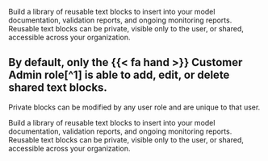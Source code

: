 
:::: {.content-visible unless-format="revealjs"}
Build a library of reusable text blocks to insert into your model documentation, validation reports, and ongoing monitoring reports. Reusable text blocks can be private, visible only to the user, or shared, accessible across your organization.

::: {.callout}
## By default, only the [{{< fa hand >}} Customer Admin]{.bubble} role[^1] is able to add, edit, or delete shared text blocks.

Private blocks can be modified by any user role and are unique to that user.
:::

::::


:::: {.content-hidden unless-format="revealjs"}
Build a library of reusable text blocks to insert into your model documentation, validation reports, and ongoing monitoring reports. Reusable text blocks can be private, visible only to the user, or shared, accessible across your organization.

::::